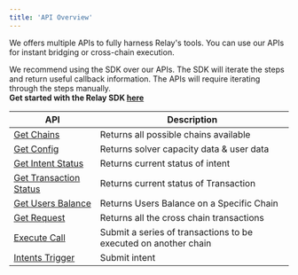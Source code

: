 ```yaml
---
title: 'API Overview'
---
```

We offers multiple APIs to fully harness Relay's tools. You can use our APIs for instant bridging or cross-chain execution.

<Warning>We recommend using the SDK over our APIs. The SDK will iterate the steps and return useful callback information. The APIs will require iterating through the steps manually.<br/>
**Get started with the Relay SDK [here](https://docs.relay.link/references/sdk/getting-started)**</Warning>

| API | Description                           |
| -------- | ------------------------------------- |
|[Get Chains](/references/api/get-chains)|Returns all possible chains available|
|[Get Config](/references/api/get-config)|Returns solver capacity data & user data|
|[Get Intent Status](/references/api/get-intents-status)|Returns current status of intent|
|[Get Transaction Status](/references/api/get-transactions-status)|Returns current status of Transaction|
|[Get Users Balance](/references/api/get-users-balance)|Returns Users Balance on a Specific Chain|
|[Get Request](/references/api/get-requests)|Returns all the cross chain transactions|
|[Execute Call](/references/api/execute-call)|Submit a series of transactions to be executed on another chain|
|[Intents Trigger](/references/api/intents-trigger)|Submit intent|